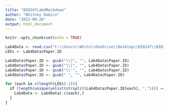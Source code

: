 ---
title: "BIO247Lab4Markdown"
author: "Whitney Domico"
date: "2022-09-26"
output: html_document
---

```{r setup, include=FALSE}
knitr::opts_chunk$set(echo = TRUE)
```
```{r include=TRUE}
Lab4Data <- read.csv("C:\\Users\\Whitn\\OneDrive\\Desktop\\BIO247\\BIO247Lab\\BIO247Lab4\\MachineRead_output.csv")
LEEs <- Lab4Data$Paper.ID
```

```{r}
Lab4Data$Paper.ID <- gsub("\\]", "", Lab4Data$Paper.ID)
Lab4Data$Paper.ID <- gsub("\\[", "", Lab4Data$Paper.ID)
Lab4Data$Paper.ID <- gsub("\\'", "", Lab4Data$Paper.ID)
Lab4Data$Paper.ID <- gsub(" ", "", Lab4Data$Paper.ID)
```

```{r}
for (each in c(length(LEEs):1)){
  if (length(unique(unlist(strsplit(Lab4Data$Paper.ID[each], ",")))) == 1){
    Lab4Data <- Lab4Data[-c(each),]
  }
}

```

